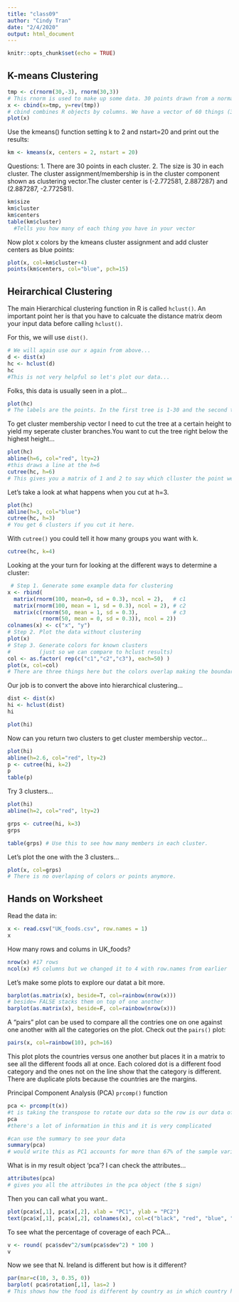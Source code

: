 ```yaml
---
title: "class09"
author: "Cindy Tran"
date: "2/4/2020"
output: html_document
---
```


```r
knitr::opts_chunk$set(echo = TRUE)
```

## K-means Clustering
```r
tmp <- c(rnorm(30,-3), rnorm(30,3))
# This rnorm is used to make up some data. 30 points drawn from a normal distribution all around -3 and then +3
x <- cbind(x=tmp, y=rev(tmp))
# cbind combines R objects by columns. We have a vector of 60 things (30 and 30) and taking it and combining it to the reverse of tmp (rev(tmp)). Example is the the column is red -3 and blue 3 so it makes it into blue 3 on red -3 of a two column to have the centers be (-3, 3) and (3, -3).
plot(x)
```
Use the kmeans() function setting k to 2 and nstart=20 and print out the results:
```r
km <- kmeans(x, centers = 2, nstart = 20)
```

Questions:
1. There are 30 points in each cluster.
2. The size is 30 in each cluster. The cluster assignment/membership is in the cluster component shown as clustering vector.The cluster center is (-2.772581,  2.887287) and (2.887287, -2.772581).
```r
km$size
km$cluster
km$centers
table(km$cluster)
  #Tells you how many of each thing you have in your vector
```

Now plot x colors by the kmeans cluster assignment and add cluster centers as blue points:
```r
plot(x, col=km$cluster+4)
points(km$centers, col="blue", pch=15)
```

## Heirarchical Clustering

The main Hierarchical clustering function in R is called `hclust()`.
An important point her is that you have to calcuate the distance matrix deom your input data before calling `hclust()`.

For this, we will use `dist()`.
```r
# We will again use our x again from above...
d <- dist(x)
hc <- hclust(d)
hc
#This is not very helpful so let's plot our data...
```

Folks, this data is usually seen in a plot...
```r
plot(hc)
# The labels are the points. In the first tree is 1-30 and the second tree is 31-60. The height is the distance that the points are apart from one another. 
```

To get cluster membership vector I need to cut the tree at a certain height to yield my seperate cluster branches.You want to cut the tree right below the highest height...
```r
plot(hc)
abline(h=6, col="red", lty=2)
#this draws a line at the h=6
cutree(hc, h=6)
# This gives you a matrix of 1 and 2 to say which clluster the point went in like the cluster value of kmeans.
```

Let's take a look at what happens when you cut at h=3.
```r
plot(hc)
abline(h=3, col="blue")
cutree(hc, h=3)
# You get 6 clusters if you cut it here. 
```

With `cutree()` you could tell it how many groups you want with k.
```r
cutree(hc, k=4)
```
 
Looking at the your turn for looking at the different ways to determine a cluster:
```r
 # Step 1. Generate some example data for clustering
x <- rbind(
  matrix(rnorm(100, mean=0, sd = 0.3), ncol = 2),   # c1
  matrix(rnorm(100, mean = 1, sd = 0.3), ncol = 2), # c2
  matrix(c(rnorm(50, mean = 1, sd = 0.3),           # c3
           rnorm(50, mean = 0, sd = 0.3)), ncol = 2))
colnames(x) <- c("x", "y")
# Step 2. Plot the data without clustering
plot(x)
# Step 3. Generate colors for known clusters
#         (just so we can compare to hclust results)
col <- as.factor( rep(c("c1","c2","c3"), each=50) )
plot(x, col=col)
# There are three things here but the colors overlap making the boundaries not very clear
```

Our job is to convert the above into hierarchical clustering...
```r
dist <- dist(x)
hi <- hclust(dist)
hi

plot(hi)
```

Now can you return two clusters to get cluster membership vector...
```r
plot(hi)
abline(h=2.6, col="red", lty=2)
p <- cutree(hi, k=2)
p
table(p)
```

Try 3 clusters...
```r
plot(hi)
abline(h=2, col="red", lty=2)

grps <- cutree(hi, k=3)
grps

table(grps) # Use this to see how many members in each cluster.
```

Let's plot the one with the 3 clusters...
```r
plot(x, col=grps)
# There is no overlaping of colors or points anymore. 
```

## Hands on Worksheet

Read the data in:
```r
x <- read.csv("UK_foods.csv", row.names = 1)
x
```

How many rows and colums in UK_foods?
```r
nrow(x) #17 rows
ncol(x) #5 columns but we changed it to 4 with row.names from earlier
```

Let's make some plots to explore our datat a bit more. 
```r
barplot(as.matrix(x), beside=T, col=rainbow(nrow(x)))
# beside= FALSE stacks them on top of one another
barplot(as.matrix(x), beside=F, col=rainbow(nrow(x)))
```

A "pairs" plot can be used to compare all the contries one on one against one another with all the categories on the plot.
Check out the `pairs()` plot:
```r
pairs(x, col=rainbow(10), pch=16)
```
This plot plots the countries versus one another but places it in a matrix to see all the different foods all at once. Each colored dot is a different food category and the ones not on the line show that the category is different. There are duplicate plots because the countries are the margins. 


Principal Component Analysis (PCA) `prcomp()` function
```r
pca <- prcomp(t(x))
#t is taking the transpose to rotate our data so the row is our data of interest
pca
#there's a lot of information in this and it is very complicated 

#can use the summary to see your data
summary(pca)
# would write this as PC1 accounts for more than 67% of the sample variance.
```

What is in my result object 'pca'? I can check the attributes...
```r
attributes(pca)
# gives you all the attributes in the pca object (the $ sign)
```

Then you can call what you want..
```r
plot(pca$x[,1], pca$x[,2], xlab = "PC1", ylab = "PC2")
text(pca$x[,1], pca$x[,2], colnames(x), col=c("black", "red", "blue", "green"))
```

To see what the percentage of coverage of each PCA...
```r
v <- round( pca$sdev^2/sum(pca$sdev^2) * 100 )
v
```

Now we see that N. Ireland is different but how is it different?
```r
par(mar=c(10, 3, 0.35, 0))
barplot( pca$rotation[,1], las=2 )
# This shows how the food is different by country as in which country has more or what food and how much.
```

